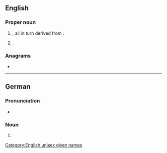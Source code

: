 ==English==

===Proper noun===
{{en-proper noun}}

# {{given name|en|male|from=de:Lorenz|from2=es:Lorenzo|from3=it:Lorenzo}}, all in turn derived from {{der|en|la|Laurentius||[[Lawrence]]}}.{{cln|en|male given names from Latin}}
# {{given name|en|female|from=Latin|usage=rare|var=Lauren}}.

===Anagrams===
* {{anagrams|en|a=elnor|Elron|Rolen|enrol|loner|nerol}}

[[Category:English unisex given names]]

----

==German==

===Pronunciation===
* {{audio|de|De-Loren.ogg|Audio}}

===Noun===
{{head|de|noun form|g=f}}

# {{plural of|de|Lore}}